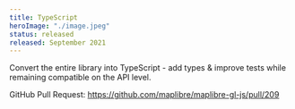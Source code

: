 ```yaml
---
title: TypeScript
heroImage: "./image.jpeg"
status: released
released: September 2021
---
```


Convert the entire library into TypeScript - add types & improve tests while remaining compatible on the API level.

GitHub Pull Request: https://github.com/maplibre/maplibre-gl-js/pull/209
